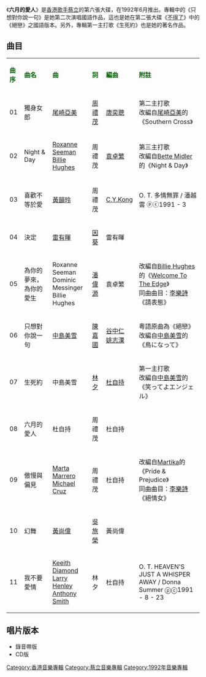 {{Album infobox | <!-- See Wikipedia:WikiProject_Albums -->
|  Name        = 六月的愛人
|  Type        = [[專輯|專輯]]
|  Artist      = [[蔡立|蔡立]]
|  Cover       = 蔡立 六月的愛人.jpg
|  Released    = 1992年6月
|  Recorded    = 1992年3月
|  Genre       = [[粵語流行音樂|粵語流行音樂]]
|  Length      = 49分45秒
|  Label       = [[華納唱片_(香港)|華納唱片 (香港)]]
|  Number      = 
|  Producer    = [[鄧祖德|鄧祖德]]（獨身女郎、Night & Day、喜歡不等於愛、決定、為你的夢來，為你的愛生、只想對你說一句）<br />[[杜自持|杜自持]]（生死約、六月的愛人、傲慢與偏見、幻舞、我不要愛情）
|  Last album  = [[Say_U_Love_Me|Say U Love Me]]<br />（1991年3月）
|  This album  = '''六月的愛人'''<br />（1992年6月）
|  Next album  = [[Once_Upon_A_Time…_(蔡立精選輯)|Once Upon A Time…]]<br />（1993年）}}

《'''六月的愛人'''》是[[香港|香港]][[歌手|歌手]][[蔡立|蔡立]]的第六張大碟，在1992年6月推出。專輯中的《只想對你說一句》是她第二次演唱國語作品，這也是她在第二張大碟《[[不得了|不得了]]》中的《絕戀》之國語版本。另外，專輯第一主打歌《生死約》也是她的著名作品。

==曲目==
{| class="wikitable"
|-
| <font color=darkgreen>'''曲序'''</font> || <font color=darkgreen>'''曲名'''</font> || <font color=darkgreen>'''曲'''</font> || <font color=green>'''詞'''</font> || <font color=darkgreen>'''編曲'''</font> || <font color=darkgreen>'''附註'''</font> 
|-
| 01 || 獨身女郎 || [[尾崎亞美|尾崎亞美]] || [[周禮茂|周禮茂]] || [[唐奕聰|唐奕聰]] || 第二主打歌<br />改編自[[尾崎亞美|尾崎亞美]]的《Southern Cross》
|-
| 02 || Night & Day || [[洛珊·西門|Roxanne Seeman]]<br />[[比利·休斯_(美国)|Billie Hughes]] || 周禮茂 || [[袁卓繁|袁卓繁]] || 第三主打歌<br />改編自[[贝蒂·米勒|Bette Midler]]的《Night & Day》
|-
| 03 || 喜歡不等於愛 || [[黃韻玲|黃韻玲]] || 周禮茂 || [[C.Y.Kong|C.Y.Kong]] || O. T. 多情無罪 / 潘越雲 ⓟⓒ1991 - 3
|-
| 04 || 決定 || [[雷有暉|雷有暉]] || [[因葵|因葵]] || 雷有暉 || 
|-
| 05 || 為你的夢來，為你的愛生 || Roxanne Seeman<br />Dominic Messinger<br />Billie Hughes || [[潘偉源|潘偉源]] || 袁卓繁 || 改編自[[比利·休斯_(美国)|Billie Hughes]]的《[[Welcome_To_The_Edge|Welcome To The Edge]]》<br />同曲曲目：[[李樂詩_(歌手)|李樂詩]]《請表態》
|-
| 06 || 只想對你說一句 || [[中島美雪|中島美雪]] || [[陳嘉國|陳嘉國]] || [[何永堅|谷中仁]]<br />[[姚志漢|姚志漢]] || 粵語原曲為《絕戀》<br />改編自[[中島美雪|中島美雪]]的《鳥になって》
|-
| 07 || 生死約 || 中島美雪 || [[林夕|林夕]] || [[杜自持|杜自持]] || 第一主打歌<br />改編自[[中島美雪|中島美雪]]的《笑ってよエンジェル》
|-
| 08 || 六月的愛人 || 杜自持 || 周禮茂 || 杜自持 || 
|-
| 09 || 傲慢與偏見 || [[Marta_Marrero|Marta Marrero]]<br />[[Michael_Cruz|Michael Cruz]] || 周禮茂 || 杜自持 || 改編自[[Martika|Martika]]的《Pride & Prejudice》<br />同曲曲目：[[李樂詩_(歌手)|李樂詩]]《絕情女》
|-
| 10 || 幻舞 || [[黃尚偉|黃尚偉]] || [[吳旅榮|吳旅榮]] || 黃尚偉 || 
|-
| 11 || 我不要愛情 || [[Keeith_Diamond|Keeith Diamond]]<br />[[Larry_Henley|Larry Henley]]<br />[[Anthony_Smith|Anthony Smith]] || 林夕 || 杜自持 || O. T. HEAVEN'S JUST A WHISPER AWAY / Donna Summer ⓟⓒ1991 - 8 - 23
|}

== 唱片版本 ==
* 錄音帶版
* CD版

[[Category:香港音樂專輯|Category:香港音樂專輯]]
[[Category:蔡立音樂專輯|Category:蔡立音樂專輯]]
[[Category:1992年音樂專輯|Category:1992年音樂專輯]]